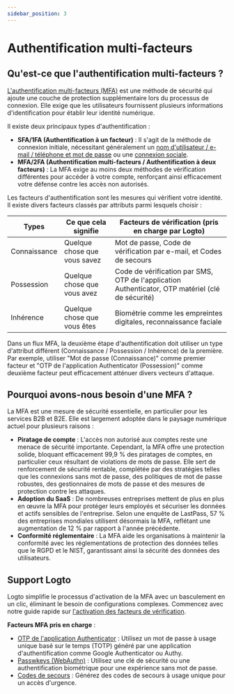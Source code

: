 ```yaml
---
sidebar_position: 3
---
```


# Authentification multi-facteurs

## Qu'est-ce que l'authentification multi-facteurs ?

[L'authentification multi-facteurs (MFA)](https://auth.wiki/mfa) est une méthode de sécurité qui ajoute une couche de protection supplémentaire lors du processus de connexion. Elle exige que les utilisateurs fournissent plusieurs informations d'identification pour établir leur identité numérique.

Il existe deux principaux types d'authentification :

- **SFA/1FA (Authentification à un facteur)** : Il s'agit de la méthode de connexion initiale, nécessitant généralement un [nom d'utilisateur / e-mail / téléphone et mot de passe](/end-user-flows/sign-up-and-sign-in/sign-in) ou une [connexion sociale](/end-user-flows/sign-up-and-sign-in/social-sign-in).
- **MFA/2FA (Authentification multi-facteurs / Authentification à deux facteurs)** : La MFA exige au moins deux méthodes de vérification différentes pour accéder à votre compte, renforçant ainsi efficacement votre défense contre les accès non autorisés.

Les facteurs d'authentification sont les mesures qui vérifient votre identité. Il existe divers facteurs classés par attributs parmi lesquels choisir :

| Types        | Ce que cela signifie         | Facteurs de vérification (pris en charge par Logto)                                              |
| ------------ | ---------------------------- | ------------------------------------------------------------------------------------------------ |
| Connaissance | Quelque chose que vous savez | Mot de passe, Code de vérification par e-mail, et Codes de secours                               |
| Possession   | Quelque chose que vous avez  | Code de vérification par SMS, OTP de l'application Authenticator, OTP matériel (clé de sécurité) |
| Inhérence    | Quelque chose que vous êtes  | Biométrie comme les empreintes digitales, reconnaissance faciale                                 |

Dans un flux MFA, la deuxième étape d'authentification doit utiliser un type d'attribut différent (Connaissance / Possession / Inhérence) de la première. Par exemple, utiliser "Mot de passe (Connaissance)" comme premier facteur et "OTP de l'application Authenticator (Possession)" comme deuxième facteur peut efficacement atténuer divers vecteurs d'attaque.

## Pourquoi avons-nous besoin d'une MFA ?

La MFA est une mesure de sécurité essentielle, en particulier pour les services B2B et B2E. Elle est largement adoptée dans le paysage numérique actuel pour plusieurs raisons :

- **Piratage de compte** : L'accès non autorisé aux comptes reste une menace de sécurité importante. Cependant, la MFA offre une protection solide, bloquant efficacement 99,9 % des piratages de comptes, en particulier ceux résultant de violations de mots de passe. Elle sert de renforcement de sécurité rentable, complétée par des stratégies telles que les connexions sans mot de passe, des politiques de mot de passe robustes, des gestionnaires de mots de passe et des mesures de protection contre les attaques.
- **Adoption du SaaS** : De nombreuses entreprises mettent de plus en plus en œuvre la MFA pour protéger leurs employés et sécuriser les données et actifs sensibles de l'entreprise. Selon une enquête de LastPass, 57 % des entreprises mondiales utilisent désormais la MFA, reflétant une augmentation de 12 % par rapport à l'année précédente.
- **Conformité réglementaire** : La MFA aide les organisations à maintenir la conformité avec les réglementations de protection des données telles que le RGPD et le NIST, garantissant ainsi la sécurité des données des utilisateurs.

## Support Logto

Logto simplifie le processus d'activation de la MFA avec un basculement en un clic, éliminant le besoin de configurations complexes. Commencez avec notre guide rapide sur [l'activation des facteurs de vérification](/end-user-flows/mfa/configure-mfa).

**Facteurs MFA pris en charge** :

- [OTP de l'application Authenticator](/end-user-flows/mfa/authenticator-app-otp) : Utilisez un mot de passe à usage unique basé sur le temps (TOTP) généré par une application d'authentification comme Google Authenticator ou Authy.
- [Passwkeys (WebAuthn)](/end-user-flows/mfa/webauthn) : Utilisez une clé de sécurité ou une authentification biométrique pour une expérience sans mot de passe.
- [Codes de secours](/end-user-flows/mfa/backup-codes) : Générez des codes de secours à usage unique pour un accès d'urgence.
